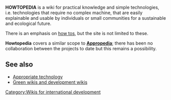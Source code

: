 '''HOWTOPEDIA''' is a wiki for practical knowledge and simple technologies, i.e. technologies that require no complex machine, that are easily explainable and usable by individuals or small communities for a sustainable and ecological future.

There is an emphasis on [[how tos]], but the site is not limited to these.

'''Howtopedia''' covers a similar scope to '''[[Appropedia]]'''; there has been no collaboration between the projects to date but this remains a possibility.

== See also ==

* [[Appropriate technology]]
* [[Green wikis and development wikis]]

[[Category:Wikis for international development]]